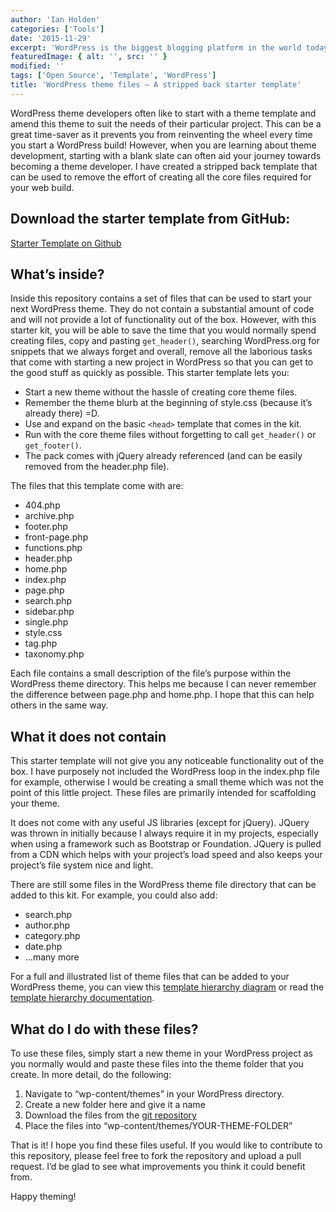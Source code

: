 ```yaml
---
author: 'Ian Holden'
categories: ['Tools']
date: '2015-11-29'
excerpt: 'WordPress is the biggest blogging platform in the world today. Users like it because it is easy to use, highly expansive and best of all, it’s free! This tutorial should help you with the basics of building a custom WordPress theme. When you see how easy it is, you will be making themes in no time at all!'
featuredImage: { alt: '', src: '' }
modified: ''
tags: ['Open Source', 'Template', 'WordPress']
title: 'WordPress theme files – A stripped back starter template'
---
```


WordPress theme developers often like to start with a theme template and amend this theme to suit the needs of their particular project. This can be a great time-saver as it prevents you from reinventing the wheel every time you start a WordPress build! However, when you are learning about theme development, starting with a blank slate can often aid your journey towards becoming a theme developer. I have created a stripped back template that can be used to remove the effort of creating all the core files required for your web build.

## Download the starter template from GitHub:

[Starter Template on Github](https://github.com/ianholden123/WpStarterTheme)

## What’s inside?

Inside this repository contains a set of files that can be used to start your next WordPress theme. They do not contain a substantial amount of code and will not provide a lot of functionality out of the box. However, with this starter kit, you will be able to save the time that you would normally spend creating files, copy and pasting `get_header()`, searching WordPress.org for snippets that we always forget and overall, remove all the laborious tasks that come with starting a new project in WordPress so that you can get to the good stuff as quickly as possible. This starter template lets you:

- Start a new theme without the hassle of creating core theme files.
- Remember the theme blurb at the beginning of style.css (because it’s already there) =D.
- Use and expand on the basic `<head>` template that comes in the kit.
- Run with the core theme files without forgetting to call `get_header()` or `get_footer()`.
- The pack comes with jQuery already referenced (and can be easily removed from the header.php file).

The files that this template come with are:

- 404.php
- archive.php
- footer.php
- front-page.php
- functions.php
- header.php
- home.php
- index.php
- page.php
- search.php
- sidebar.php
- single.php
- style.css
- tag.php
- taxonomy.php

Each file contains a small description of the file’s purpose within the WordPress theme directory. This helps me because I can never remember the difference between page.php and home.php. I hope that this can help others in the same way.

## What it does not contain

This starter template will not give you any noticeable functionality out of the box. I have purposely not included the WordPress loop in the index.php file for example, otherwise I would be creating a small theme which was not the point of this little project. These files are primarily intended for scaffolding your theme.

It does not come with any useful JS libraries (except for jQuery). JQuery was thrown in initially because I always require it in my projects, especially when using a framework such as Bootstrap or Foundation. JQuery is pulled from a CDN which helps with your project’s load speed and also keeps your project’s file system nice and light.

There are still some files in the WordPress theme file directory that can be added to this kit. For example, you could also add:

- search.php
- author.php
- category.php
- date.php
- …many more

For a full and illustrated list of theme files that can be added to your WordPress theme, you can view this [template hierarchy diagram](https://developer.wordpress.org/files/2014/10/template-hierarchy.png) or read the [template hierarchy documentation](https://developer.wordpress.org/themes/basics/template-hierarchy/).

## What do I do with these files?

To use these files, simply start a new theme in your WordPress project as you normally would and paste these files into the theme folder that you create. In more detail, do the following:

1. Navigate to “wp-content/themes” in your WordPress directory.
1. Create a new folder here and give it a name
1. Download the files from the [git repository](https://github.com/ianholden123/WpStarterTheme)
1. Place the files into “wp-content/themes/YOUR-THEME-FOLDER”

That is it! I hope you find these files useful. If you would like to contribute to this repository, please feel free to fork the repository and upload a pull request. I’d be glad to see what improvements you think it could benefit from.

Happy theming!
